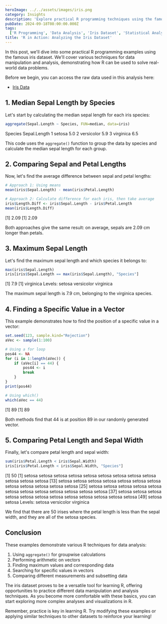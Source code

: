 ```yaml
---
heroImage: ../../assets/images/iris.png
category: Insights
description: 'Explore practical R programming techniques using the famous iris dataset, covering data manipulation, statistical analysis, and basic problem-solving in R.'
pubDate: 2024-09-18T08:00:00.000Z
tags:
  ['R Programming', 'Data Analysis', 'Iris Dataset', 'Statistical Analysis', 'Data Manipulation']
title: 'R in Action: Analyzing the Iris Dataset'
---
```



In this post, we'll dive into some practical R programming examples using the famous iris dataset. We'll cover various techniques for data manipulation and analysis, demonstrating how R can be used to solve real-world data problems.

Before we begin, you can access the raw data used in this analysis here:

- [Iris Data](https://raw.githubusercontent.com/towardsuffering/data/main/Iris.csv)

## 1. Median Sepal Length by Species

Let's start by calculating the median sepal length for each iris species:

```r
aggregate(Sepal.Length ~ Species, FUN=median, data=iris)
```

<OutputDisplay>Species Sepal.Length 1 setosa 5.0 2 versicolor 5.9 3 virginica 6.5</OutputDisplay>

This code uses the `aggregate()` function to group the data by species and calculate the median sepal length for each group.

## 2. Comparing Sepal and Petal Lengths

Now, let's find the average difference between sepal and petal lengths:

```r
# Approach 1: Using means
mean(iris$Sepal.Length) - mean(iris$Petal.Length)

# Approach 2: Calculate difference for each iris, then take average
iris$Length.Diff <- iris$Sepal.Length - iris$Petal.Length
mean(iris$Length.Diff)
```

<OutputDisplay>[1] 2.09 [1] 2.09</OutputDisplay>

Both approaches give the same result: on average, sepals are 2.09 cm longer than petals.

## 3. Maximum Sepal Length

Let's find the maximum sepal length and which species it belongs to:

```r
max(iris$Sepal.Length)
iris[iris$Sepal.Length == max(iris$Sepal.Length), "Species"]
```

<OutputDisplay>[1] 7.9 [1] virginica Levels: setosa versicolor virginica</OutputDisplay>

The maximum sepal length is 7.9 cm, belonging to the virginica species.

## 4. Finding a Specific Value in a Vector

This example demonstrates how to find the position of a specific value in a vector:

```r
set.seed(123, sample.kind="Rejection")
aVec <- sample(1:100)

# Using a for loop
pos44 <- NA
for (i in 1:length(aVec)) {
    if (aVec[i] == 44) {
        pos44 <- i
        break
    }
}
print(pos44)

# Using which()
which(aVec == 44)
```

<OutputDisplay>[1] 89 [1] 89</OutputDisplay>

Both methods find that 44 is at position 89 in our randomly generated vector.

## 5. Comparing Petal Length and Sepal Width

Finally, let's compare petal length and sepal width:

```r
sum(iris$Petal.Length < iris$Sepal.Width)
iris[iris$Petal.Length < iris$Sepal.Width, "Species"]
```

<OutputDisplay>
	[1] 50 [1] setosa setosa setosa setosa setosa setosa setosa setosa setosa setosa setosa setosa
	[13] setosa setosa setosa setosa setosa setosa setosa setosa setosa setosa setosa setosa [25]
	setosa setosa setosa setosa setosa setosa setosa setosa setosa setosa setosa setosa [37] setosa
	setosa setosa setosa setosa setosa setosa setosa setosa setosa setosa setosa [49] setosa setosa
	Levels: setosa versicolor virginica
</OutputDisplay>

We find that there are 50 irises where the petal length is less than the sepal width, and they are all of the setosa species.

## Conclusion

These examples demonstrate various R techniques for data analysis:

1. Using `aggregate()` for groupwise calculations
2. Performing arithmetic on vectors
3. Finding maximum values and corresponding data
4. Searching for specific values in vectors
5. Comparing different measurements and subsetting data

The iris dataset proves to be a versatile tool for learning R, offering opportunities to practice different data manipulation and analysis techniques. As you become more comfortable with these basics, you can start exploring more complex analyses and visualizations in R.

Remember, practice is key in learning R. Try modifying these examples or applying similar techniques to other datasets to reinforce your learning!
